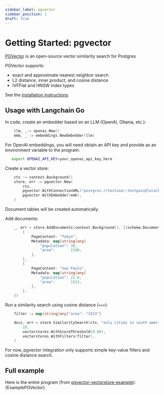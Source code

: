 ```yaml
---
sidebar_label: pgvector
sidebar_position: 1
draft: true
---
```



# Getting Started: pgvector

[PGVector](https://github.com/pgvector/pgvector) is an open-source vector similarity search for Postgres

PGVector supports:
* exact and approximate nearest neighbor search
* L2 distance, inner product, and cosine distance
* IVFFlat and HNSW index types

See the [installation instructions](https://github.com/pgvector/pgvector#installation-notes).

## Usage with Langchain Go

In code, create an embedder based on an LLM (OpenAI, Ollama, etc.):
```go
	llm, _:= openai.New()
	emb, _ := embeddings.NewEmbedder(llm)
```

For OpenAI embeddings, you will need obtain an API key and provide as an environment variable to the program:

```bash
   export OPENAI_API_KEY=your_openai_api_key_here
```

Create a vector store:
```go
	ctx := context.Background()
	store, err := pgvector.New(
		ctx,
		pgvector.WithConnectionURL("postgres://testuser:testpass@localhost:5432/testdb?sslmode=disable"),
		pgvector.WithEmbedder(emb),
	)
```

Document tables will be created automatically.

Add documents:
```go
	_, err = store.AddDocuments(context.Background(), []schema.Document{
		{
			PageContent: "Tokyo",
			Metadata: map[string]any{
				"population": 38,
				"area":       2190,
			},
		},
        {
            PageContent: "Sao Paulo",
			Metadata: map[string]any{
				"population": 22.6,
				"area":       1523,
			},
		},
    })
```

Run a similarity search using cosine distance (`<=>`):

```go
	filter := map[string]any{"area": "1523"}

	docs, err = store.SimilaritySearch(ctx, "only cities in south america",
		10,
		vectorstores.WithScoreThreshold(0.80),
		vectorstores.WithFilters(filter),
	)
```

For now, pgvector integration only supports simple key-value filters and cosine distance search.

## Full example

Here is the entire program (from [pgvector-vectorstore-example](https://github.com/tmc/langchaingo/blob/main/examples/pgvector-vectorstore-example/pgvector_vectorstore_example.go)):
<CodeBlock language="go">{ExamplePGVector}</CodeBlock>